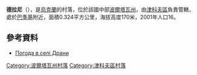 {{coord|50|2|23|N|34|32|57|E|scale:100000_region:UA|display=title}}

'''德拉尼'''（{{lang-uk|Драни}}），是[[烏克蘭|烏克蘭]]的村落，位於該國中部[[波爾塔瓦州|波爾塔瓦州]]，由[[津科夫區|津科夫區]]負責管轄，處於[[巴季基|巴季基]]附近，面積0.324平方公里，海拔高度170米，2001年人口16。

==參考資料==
* [http://weather.in.ua/ua/poltavskaja/7257 Погода в селі Драни] {{Wayback|url=http://weather.in.ua/ua/poltavskaja/7257 |date=20080625005732 }}

{{DEFAULTSORT:Драни}}
[[Category:波爾塔瓦州村落|Category:波爾塔瓦州村落]]
[[Category:津科夫區村落|Category:津科夫區村落]]


{{Poltava-geo-stub}}